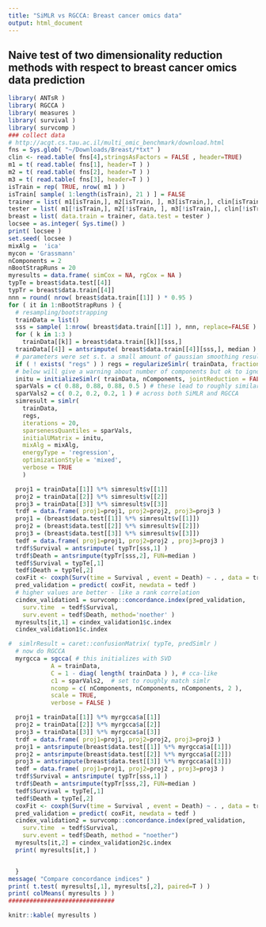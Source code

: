 ```yaml
---
title: "SiMLR vs RGCCA: Breast cancer omics data"
output: html_document
---
```


## Naive test of two dimensionality reduction methods with respect to breast cancer omics data prediction


```r
library( ANTsR )
library( RGCCA )
library( measures )
library( survival )
library( survcomp )
### collect data
# http://acgt.cs.tau.ac.il/multi_omic_benchmark/download.html
fns = Sys.glob( "~/Downloads/Breast/*txt" )
clin <- read.table( fns[4],stringsAsFactors = FALSE , header=TRUE)
m1 = t( read.table( fns[1], header=T ) )
m2 = t( read.table( fns[2], header=T ) )
m3 = t( read.table( fns[3], header=T ) )
isTrain = rep( TRUE, nrow( m1 ) )
isTrain[ sample( 1:length(isTrain), 21 ) ] = FALSE
trainer = list( m1[isTrain,], m2[isTrain, ], m3[isTrain,], clin[isTrain,2:3] )
tester = list( m1[!isTrain,], m2[!isTrain, ], m3[!isTrain,], clin[!isTrain,2:3] )
breast = list( data.train = trainer, data.test = tester )
locsee = as.integer( Sys.time() )
print( locsee )
set.seed( locsee )
mixAlg =  'ica'
mycon = 'Grassmann'
nComponents = 2
nBootStrapRuns = 20
myresults = data.frame( simCox = NA, rgCox = NA )
typTe = breast$data.test[[4]]
typTr = breast$data.train[[4]]
nnn = round( nrow( breast$data.train[[1]] ) * 0.95 )
for ( it in 1:nBootStrapRuns ) {
  # resampling/bootstrapping
  trainData = list()
  sss = sample( 1:nrow( breast$data.train[[1]] ), nnn, replace=FALSE )
  for ( k in 1:3 )
    trainData[[k]] = breast$data.train[[k]][sss,]
  trainData[[4]] = antsrimpute( breast$data.train[[4]][sss,], median )
  # parameters were set s.t. a small amount of gaussian smoothing results
  if ( ! exists( "regs" ) ) regs = regularizeSimlr( trainData, fraction=0.025,  sigma=c(3,3,3,1) )
  # below will give a warning about number of components but ok to ignore
  initu = initializeSimlr( trainData, nComponents, jointReduction = FALSE, uAlgorithm = mixAlg )
  sparVals = c( 0.88, 0.88, 0.88, 0.5 ) # these lead to roughly similar sparseness
  sparVals2 = c( 0.2, 0.2, 0.2, 1 ) # across both SiMLR and RGCCA
  simresult = simlr(
    trainData,
    regs,
    iterations = 20,
    sparsenessQuantiles = sparVals,
    initialUMatrix = initu,
    mixAlg = mixAlg,
    energyType = 'regression',
    optimizationStyle = 'mixed',
    verbose = TRUE
    )

  proj1 = trainData[[1]] %*% simresult$v[[1]]
  proj2 = trainData[[2]] %*% simresult$v[[2]]
  proj3 = trainData[[3]] %*% simresult$v[[3]]
  trdf = data.frame( proj1=proj1, proj2=proj2, proj3=proj3 )
  proj1 = (breast$data.test[[1]] %*% simresult$v[[1]])
  proj2 = (breast$data.test[[2]] %*% simresult$v[[2]])
  proj3 = (breast$data.test[[3]] %*% simresult$v[[3]])
  tedf = data.frame( proj1=proj1, proj2=proj2 , proj3=proj3 )
  trdf$Survival = antsrimpute( typTr[sss,1] )
  trdf$Death = antsrimpute(typTr[sss,2], FUN=median )
  tedf$Survival = typTe[,1]
  tedf$Death = typTe[,2]
  coxFit <- coxph(Surv(time = Survival , event = Death) ~ . , data = trdf )
  pred_validation = predict( coxFit, newdata = tedf )
  # higher values are better - like a rank correlation
  cindex_validation1 = survcomp::concordance.index(pred_validation,
    surv.time  = tedf$Survival,
    surv.event = tedf$Death, method='noether' )
  myresults[it,1] = cindex_validation1$c.index
  cindex_validation1$c.index

#  simlrResult = caret::confusionMatrix( typTe, predSimlr )
  # now do RGCCA
  myrgcca = sgcca( # this initializes with SVD
            A = trainData,
            C = 1 - diag( length( trainData ) ), # cca-like
            c1 = sparVals2,  # set to roughly match simlr
            ncomp = c( nComponents, nComponents, nComponents, 2 ),
            scale = TRUE,
            verbose = FALSE )

  proj1 = trainData[[1]] %*% myrgcca$a[[1]]
  proj2 = trainData[[2]] %*% myrgcca$a[[2]]
  proj3 = trainData[[3]] %*% myrgcca$a[[3]]
  trdf = data.frame( proj1=proj1, proj2=proj2, proj3=proj3 )
  proj1 = antsrimpute(breast$data.test[[1]] %*% myrgcca$a[[1]])
  proj2 = antsrimpute(breast$data.test[[2]] %*% myrgcca$a[[2]])
  proj3 = antsrimpute(breast$data.test[[3]] %*% myrgcca$a[[3]])
  tedf = data.frame( proj1=proj1, proj2=proj2 , proj3=proj3 )
  trdf$Survival = antsrimpute( typTr[sss,1] )
  trdf$Death = antsrimpute(typTr[sss,2], FUN=median )
  tedf$Survival = typTe[,1]
  tedf$Death = typTe[,2]
  coxFit <- coxph(Surv(time = Survival , event = Death) ~ . , data = trdf )
  pred_validation = predict( coxFit, newdata = tedf )
  cindex_validation2 = survcomp::concordance.index(pred_validation,
    surv.time  = tedf$Survival,
    surv.event = tedf$Death, method = "noether")
  myresults[it,2] = cindex_validation2$c.index
  print( myresults[it,] )


  }
message( "Compare concordance indices" )
print( t.test( myresults[,1], myresults[,2], paired=T ) )
print( colMeans( myresults ) )
##############################
```


```r
knitr::kable( myresults )
```
